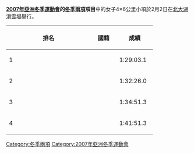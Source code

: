 '''[[2007年亞洲冬季運動會|2007年亞洲冬季運動會]]的[[2007年冬季亞洲運動會冬季兩項比賽|冬季兩項]]項目'''中的女子4×6公里小項於2月2日在[[北大湖滑雪場|北大湖滑雪場]]舉行。

{| class=wikitable style="text-align:center" width=550
|-
! width=5%|'''排名'''
! width=15%|'''國籍'''
! width=15%|'''成績'''
|- bgcolor="gold"
| align="left"|1|| {{CHN}} || 1:29:03.1 
|- bgcolor="silver"
| align="left"|2|| {{KAZ}} ||1:32:26.0  
|-bgcolor="CC9966"
| align="left"|3|| {{JPN}} ||1:34:51.3
|-
| align="left"|4||{{KOR}}||1:41:51.3
|}

[[Category:冬季兩項|Category:冬季兩項]]
[[Category:2007年亞洲冬季運動會|Category:2007年亞洲冬季運動會]]